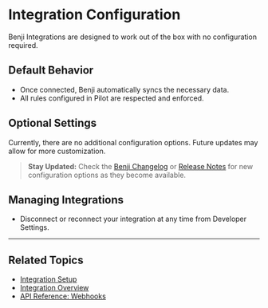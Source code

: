 # Integration Configuration

Benji Integrations are designed to work out of the box with no configuration required.

## Default Behavior
- Once connected, Benji automatically syncs the necessary data.
- All rules configured in Pilot are respected and enforced.

## Optional Settings
Currently, there are no additional configuration options. Future updates may allow for more customization.

> **Stay Updated:** Check the [Benji Changelog](../README.md) or [Release Notes](../README.md) for new configuration options as they become available.

## Managing Integrations
- Disconnect or reconnect your integration at any time from Developer Settings. 

---

## Related Topics
- [Integration Setup](./setup.mdx)
- [Integration Overview](./overview.mdx)
- [API Reference: Webhooks](../api-reference/webhooks/overview.mdx) 